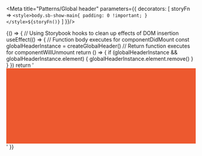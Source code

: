 
<Meta
  title="Patterns/Global header"
  parameters={{
   decorators: [
     storyFn => `<style>body.sb-show-main{ padding: 0 !important; }</style>${storyFn()}`
   ]
}}/>


<Preview mdxSource={globalHeader} className="tight">
  <Story name="Interactive">{() => {
    // Using Storybook hooks to clean up effects of DOM insertion
    useEffect(() => {
      // Function body executes for componentDidMount
      const globalHeaderInstance = createGlobalHeader()
      // Return function executes for componentWillUnmount
      return () => {
        if (globalHeaderInstance && globalHeaderInstance.element) {
          globalHeaderInstance.element.remove()
        }
      }
    })
    return '<div style="background-color: rgb(237, 89, 47); height: 200px;"></div>'
  }}</Story>
</Preview>
